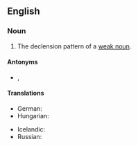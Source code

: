 ==English==

===Noun===
{{en-noun}}

# {{lb|en|grammar}} The declension pattern of a [[w:Weak_inflection#Nouns|weak noun]].

====Antonyms====
* {{l|en|strong declension}}, {{l|en|mixed declension}}

====Translations====
{{trans-top|declension pattern of a weak noun}}
* German: {{t+|de|schwache Deklination|f}}
* Hungarian: {{t|hu|[[gyenge]] [[ragozás]]/[[főnévragozás]]/[[névszóragozás]]}}
{{trans-mid}}
* Icelandic: {{t|is|[[veikur|veik]] [[beyging]]|f}}
* Russian: {{t|ru|[[слабый|сла́бое]] [[склоне́ние]]|n}}
{{trans-bottom}}